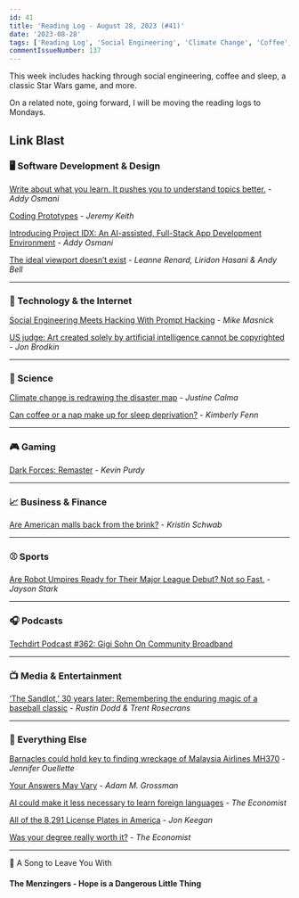 ```yaml
---
id: 41
title: 'Reading Log - August 28, 2023 (#41)'
date: '2023-08-28'
tags: ['Reading Log', 'Social Engineering', 'Climate Change', 'Coffee', 'Star Wars', 'Baseball', 'Education']
commentIssueNumber: 137
---
```


This week includes hacking through social engineering, coffee and sleep, a classic Star Wars game, and more.

On a related note, going forward, I will be moving the reading logs to Mondays.

## Link Blast

### 🖥 Software Development & Design

[Write about what you learn. It pushes you to understand topics better.](https://addyosmani.com/blog/write-learn/) - *Addy Osmani*

[Coding Prototypes](https://adactio.com/journal/20386) - *Jeremy Keith*

[Introducing Project IDX: An AI-assisted, Full-Stack App Development Environment](https://addyosmani.com/blog/project-idx/) - *Addy Osmani*

[The ideal viewport doesn’t exist](https://viewports.fyi/) - *Leanne Renard, Liridon Hasani & Andy Bell*

---

### 📡 Technology & the Internet

[Social Engineering Meets Hacking With Prompt Hacking](https://www.techdirt.com/2023/08/18/social-engineering-meets-hacking-with-prompt-hacking/) - *Mike Masnick*

[US judge: Art created solely by artificial intelligence cannot be copyrighted](https://arstechnica.com/tech-policy/2023/08/us-judge-art-created-solely-by-artificial-intelligence-cannot-be-copyrighted/) - *Jon Brodkin*

---

### 🔬 Science

[Climate change is redrawing the disaster map](https://www.theverge.com/2023/8/22/23840516/weather-disaster-new-location-climate-change) - *Justine Calma*

[Can coffee or a nap make up for sleep deprivation?](https://arstechnica.com/science/2023/08/can-coffee-or-a-nap-make-up-for-sleep-deprivation/) - *Kimberly Fenn*

---

### 🎮 Gaming

[Dark Forces: Remaster](https://arstechnica.com/gaming/2023/08/dark-forces-remaster-is-yet-another-all-timer-fps-coming-back-around/) - *Kevin Purdy*

---

### 📈 Business & Finance

[Are American malls back from the brink?](https://www.marketplace.org/2023/08/22/are-american-malls-back-from-the-brink/) - *Kristin Schwab*

---

### ⚾️ Sports

[Are Robot Umpires Ready for Their Major League Debut? Not so Fast.](https://theathletic.com/4791440/2023/08/25/mlb-robot-umpires-future/) - *Jayson Stark*

---

### 🎧 Podcasts

[Techdirt Podcast #362: Gigi Sohn On Community Broadband](https://www.techdirt.com/2023/08/15/techdirt-podcast-episode-362-gigi-sohn-on-community-broadband/)

---

### 📺 Media & Entertainment

[‘The Sandlot,’ 30 years later: Remembering the enduring magic of a baseball classic](https://theathletic.com/4791590/2023/08/23/the-sandlot-30-year-anniversary/) - *Rustin Dodd & Trent Rosecrans*

---

### 🎒 Everything Else

[Barnacles could hold key to finding wreckage of Malaysia Airlines MH370](https://arstechnica.com/science/2023/08/barnacles-could-hold-key-to-finding-wreckage-of-malaysia-airlines-mh370/) - *Jennifer Ouellette*

[Your Answers May Vary](https://humbledollar.com/2023/08/your-answers-may-vary/) - *Adam M. Grossman*

[AI could make it less necessary to learn foreign languages](https://www.economist.com/culture/2023/08/17/ai-could-make-it-less-necessary-to-learn-foreign-languages) - *The Economist*

[All of the 8,291 License Plates in America](https://www.beautifulpublicdata.com/all-of-the-license-plates-in-the-united-states/) - *Jon Keegan*

[Was your degree really worth it?](https://www.economist.com/international/2023/04/03/was-your-degree-really-worth-it) - *The Economist*

---

🎵 A Song to Leave You With

#### The Menzingers - Hope is a Dangerous Little Thing

<YouTubeEmbed id="DrrxeRWebqw" title="The Menzingers - Hope is a Dangerous Little Thing" />